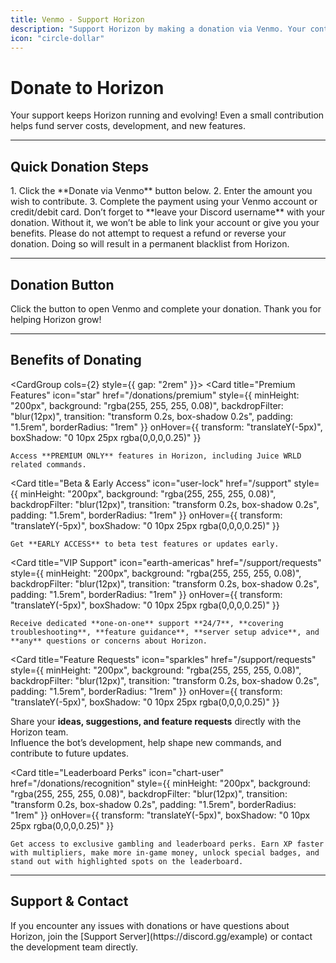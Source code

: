 ---
title: Venmo - Support Horizon
description: "Support Horizon by making a donation via Venmo. Your contribution helps keep the bot online, maintained, and continuously updated."
icon: "circle-dollar"
---

# Donate to Horizon

<Banner variant="success">
Your support keeps Horizon running and evolving!  
Even a small contribution helps fund server costs, development, and new features.
</Banner>

---

## Quick Donation Steps

<Steps>
1. Click the **Donate via Venmo** button below.
2. Enter the amount you wish to contribute.
3. Complete the payment using your Venmo account or credit/debit card.
</Steps>

<Warning>
Don’t forget to **leave your Discord username** with your donation.  
Without it, we won’t be able to link your account or give you your benefits.
</Warning>
<Danger>
Please do not attempt to request a refund or reverse your donation. Doing so will result in a permanent blacklist from Horizon.
</Danger>

---

## Donation Button

<CardGroup cols={2}>
  <Card title="Support via Venmo" icon="Venmo" href="https://www.Venmo.com/donate?hosted_button_id=YOUR_BUTTON_ID">
    Click the button to open Venmo and complete your donation. Thank you for helping Horizon grow!
  </Card>
</CardGroup>

---

## Benefits of Donating

<CardGroup cols={2} style={{ gap: "2rem" }}>
  <Card
    title="Premium Features"
    icon="star"
    href="/donations/premium"
    style={{
      minHeight: "200px",
      background: "rgba(255, 255, 255, 0.08)",
      backdropFilter: "blur(12px)",
      transition: "transform 0.2s, box-shadow 0.2s",
      padding: "1.5rem",
      borderRadius: "1rem"
    }}
    onHover={{
      transform: "translateY(-5px)",
      boxShadow: "0 10px 25px rgba(0,0,0,0.25)"
    }}
  >
    Access **PREMIUM ONLY** features in Horizon, including Juice WRLD related commands.
  </Card>

  <Card
    title="Beta & Early Access"
    icon="user-lock"
    href="/support"
    style={{
      minHeight: "200px",
      background: "rgba(255, 255, 255, 0.08)",
      backdropFilter: "blur(12px)",
      transition: "transform 0.2s, box-shadow 0.2s",
      padding: "1.5rem",
      borderRadius: "1rem"
    }}
    onHover={{
      transform: "translateY(-5px)",
      boxShadow: "0 10px 25px rgba(0,0,0,0.25)"
    }}
  >
    Get **EARLY ACCESS** to beta test features or updates early.
  </Card>

  <Card
    title="VIP Support"
    icon="earth-americas"
    href="/support/requests"
    style={{
      minHeight: "200px",
      background: "rgba(255, 255, 255, 0.08)",
      backdropFilter: "blur(12px)",
      transition: "transform 0.2s, box-shadow 0.2s",
      padding: "1.5rem",
      borderRadius: "1rem"
    }}
    onHover={{
      transform: "translateY(-5px)",
      boxShadow: "0 10px 25px rgba(0,0,0,0.25)"
    }}
  >
    Receive dedicated **one-on-one** support **24/7**, **covering troubleshooting**, **feature guidance**, **server setup advice**, and **any** questions or concerns about Horizon.
  </Card>

<Card
  title="Feature Requests"
  icon="sparkles"
  href="/support/requests"
  style={{
    minHeight: "200px",
    background: "rgba(255, 255, 255, 0.08)",
    backdropFilter: "blur(12px)",
    transition: "transform 0.2s, box-shadow 0.2s",
    padding: "1.5rem",
    borderRadius: "1rem"
  }}
  onHover={{
    transform: "translateY(-5px)",
    boxShadow: "0 10px 25px rgba(0,0,0,0.25)"
  }}
>
  Share your **ideas, suggestions, and feature requests** directly with the Horizon team.  
  Influence the bot’s development, help shape new commands, and contribute to future updates.
</Card>

  <Card
    title="Leaderboard Perks"
    icon="chart-user"
    href="/donations/recognition"
    style={{
      minHeight: "200px",
      background: "rgba(255, 255, 255, 0.08)",
      backdropFilter: "blur(12px)",
      transition: "transform 0.2s, box-shadow 0.2s",
      padding: "1.5rem",
      borderRadius: "1rem"
    }}
    onHover={{
      transform: "translateY(-5px)",
      boxShadow: "0 10px 25px rgba(0,0,0,0.25)"
    }}
  >
    Get access to exclusive gambling and leaderboard perks. Earn XP faster with multipliers, make more in-game money, unlock special badges, and stand out with highlighted spots on the leaderboard.
  </Card>
</CardGroup>

---

## Support & Contact

<Tip>
If you encounter any issues with donations or have questions about Horizon, join the [Support Server](https://discord.gg/example) or contact the development team directly.
</Tip>
